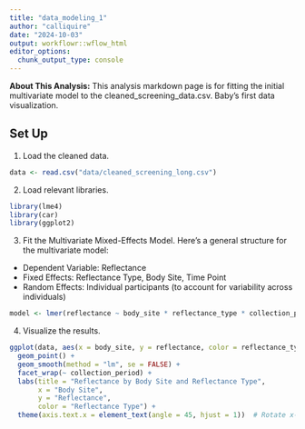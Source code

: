 ```yaml
---
title: "data_modeling_1"
author: "calliquire"
date: "2024-10-03"
output: workflowr::wflow_html
editor_options:
  chunk_output_type: console
---
```


**About This Analysis:** This analysis markdown page is for fitting the initial multivariate model to the cleaned_screening_data.csv. Baby's first data visualization.

## Set Up

1. Load the cleaned data.
```r
data <- read.csv("data/cleaned_screening_long.csv")
```

2. Load relevant libraries.
```r
library(lme4)
library(car)
library(ggplot2)
```

3. Fit the Multivariate Mixed-Effects Model.
Here’s a general structure for the multivariate model:
-   Dependent Variable: Reflectance
-   Fixed Effects: Reflectance Type, Body Site, Time Point
-   Random Effects: Individual participants (to account for variability across individuals)
```r
model <- lmer(reflectance ~ body_site * reflectance_type * collection_period + (1|participant_centre_id), data = data)
```

4. Visualize the results.
```r
ggplot(data, aes(x = body_site, y = reflectance, color = reflectance_type)) +
  geom_point() +
  geom_smooth(method = "lm", se = FALSE) +
  facet_wrap(~ collection_period) +
  labs(title = "Reflectance by Body Site and Reflectance Type",
       x = "Body Site",
       y = "Reflectance",
       color = "Reflectance Type") +
  theme(axis.text.x = element_text(angle = 45, hjust = 1))  # Rotate x-axis labels for readability
```

